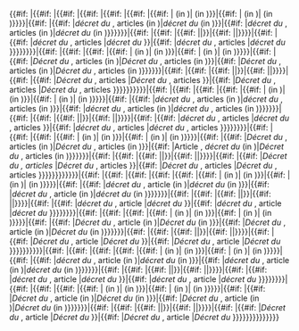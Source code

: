{{#if: {{{articles|}}}|{{#if: {{{number or usual name|}}}|{{#if: {{{lower case|}}}|{{#if: {{{language|}}}|{{#if: {{{URL|}}}|{{#if: {{{full name|}}}|{{#if: {{{article|}}}|{{URL|1={{{URL}}}|2=''décret {{{number or usual name}}} du {{{date in French}}} {{{full name}}}'', articles {{{articles}}}}} (in {{{language}}})|{{URL|1={{{URL}}}|2=''décret {{{number or usual name}}} du {{{date in French}}} {{{full name}}}''}} (in {{{language}}})}}|{{#if: {{{articles|}}}|{{URL|1={{{URL}}}|2=''décret {{{number or usual name}}} du {{{date in French}}}'', articles {{{articles}}}}} (in {{{language}}})|{{URL|1={{{URL}}}|2=''décret {{{number or usual name}}} du {{{date in French}}}''}} (in {{{language}}})}}}}|{{#if: {{{full name|}}}|{{#if: {{{article|}}}|''décret {{{number or usual name}}} du {{{date in French}}} {{{full name}}}'', articles {{{articles}}} (in {{{language}}})|''décret {{{number or usual name}}} du {{{date in French}}} {{{full name}}}'' (in {{{language}}})}}|{{#if: {{{article|}}}|''décret {{{number or usual name}}} du {{{date in French}}}'', articles {{{articles}}} (in {{{language}}})|''décret {{{number or usual name}}} du {{{date in French}}}'' (in {{{language}}})}}}}}}|{{#if: {{{URL|}}}|{{#if: {{{full name|}}}|{{#if: {{{article|}}}|{{URL|1={{{URL}}}|2=''Décret {{{number or usual name}}} du {{{date in French}}} {{{full name}}}'', articles {{{articles}}}}}|{{URL|1={{{URL}}}|2=''décret {{{number or usual name}}} du {{{date in French}}} {{{full name}}}''}}}}|{{#if: {{{article|}}}|{{URL|1={{{URL}}}|2=''décret {{{number or usual name}}} du {{{date in French}}}'', articles {{{articles}}}}}|{{URL|1={{{URL}}}|2=articles {{{articles}}}, ''décret {{{number or usual name}}} du {{{date in French}}}''}}}}}}|{{#if: {{{full name|}}}|{{#if: {{{article|}}}|''décret {{{number or usual name}}} du {{{date in French}}} {{{full name}}}'', articles {{{articles}}}|''décret {{{number or usual name}}} du {{{date in French}}} {{{full name}}}''}}|{{#if: {{{article|}}}|''décret {{{number or usual name}}} du {{{date in French}}}'', articles {{{articles}}}|''décret {{{number or usual name}}} du {{{date in French}}}''}}}}}}}}|{{#if: {{{language|}}}|{{#if: {{{URL|}}}|{{#if: {{{full name|}}}|{{#if: {{{article|}}}|{{URL|1={{{URL}}}|2=''Décret {{{number or usual name}}} du {{{date in French}}} {{{full name}}}'', articles {{{articles}}}}} (in {{{language}}})|{{URL|1={{{URL}}}|2=''Décret {{{number or usual name}}} du {{{date in French}}} {{{full name}}}'', articles {{{articles}}}}} (in {{{language}}})}}|{{#if: {{{article|}}}|{{URL|1={{{URL}}}|2=''Décret {{{number or usual name}}} du {{{date in French}}}'', articles {{{articles}}}}} (in {{{language}}})|{{URL|1={{{URL}}}|2=''Décret {{{number or usual name}}} du {{{date in French}}}'', articles {{{articles}}}}} (in {{{language}}})}}}}|{{#if: {{{full name|}}}|{{#if: {{{article|}}}|''Décret {{{number or usual name}}} du {{{date in French}}} {{{full name}}}'', articles {{{articles}}} (in {{{language}}})|''Décret {{{number or usual name}}} du {{{date in French}}} {{{full name}}}'', articles {{{articles}}} (in {{{language}}})}}|{{#if: {{{article|}}}|''Décret {{{number or usual name}}} du {{{date in French}}}'', articles {{{articles}}} (in {{{language}}})|''Décret {{{number or usual name}}} du {{{date in French}}}'', articles {{{articles}}} (in {{{language}}})}}}}}}|{{#if: {{{URL|}}}|{{#if: {{{full name|}}}|{{#if: {{{article|}}}|{{URL|1={{{URL}}}|2=''Décret {{{number or usual name}}} du {{{date in French}}} {{{full name}}}'', articles {{{articles}}}}}|{{URL|1={{{URL}}}|2=''Décret {{{number or usual name}}} du {{{date in French}}} {{{full name}}}'', articles {{{articles}}}}}}}|{{#if: {{{article|}}}|{{URL|1={{{URL}}}|2=''Décret {{{number or usual name}}} du {{{date in French}}}'', articles {{{articles}}}}}|{{URL|1={{{URL}}}|2=''Décret {{{number or usual name}}} du {{{date in French}}}'', articles {{{articles}}}}}}}}}|{{#if: {{{full name|}}}|{{#if: {{{article|}}}|''Décret {{{number or usual name}}} du {{{date in French}}} {{{full name}}}'', articles {{{articles}}}|''Décret {{{number or usual name}}} du {{{date in French}}} {{{full name}}}'', articles {{{articles}}}}}|{{#if: {{{article|}}}|''Décret {{{number or usual name}}} du {{{date in French}}}'', articles {{{articles}}}|''Décret {{{number or usual name}}} du {{{date in French}}}'', articles {{{articles}}}}}}}}}}}}}|{{#if: {{{lower case|}}}|{{#if: {{{language|}}}|{{#if: {{{URL|}}}|{{#if: {{{full name|}}}|{{#if: {{{article|}}}|{{URL|1={{{URL}}}|2=''décret du {{{date in French}}} {{{full name}}}'', articles {{{articles}}}}} (in {{{language}}})|{{URL|1={{{URL}}}|2=''décret du {{{date in French}}} {{{full name}}}'', articles {{{articles}}}}} (in {{{language}}})}}|{{#if: {{{article|}}}|{{URL|1={{{URL}}}|2=''décret du {{{date in French}}}'', articles {{{articles}}}}} (in {{{language}}})|{{URL|1={{{URL}}}|2=''décret du {{{date in French}}}'', articles {{{articles}}}}} (in {{{language}}})}}}}|{{#if: {{{full name|}}}|{{#if: {{{article|}}}|''décret du {{{date in French}}} {{{full name}}}'', articles {{{articles}}} (in {{{language}}})|''décret du {{{date in French}}} {{{full name}}}'', articles {{{articles}}} (in {{{language}}})}}|{{#if: {{{article|}}}|''décret du {{{date in French}}}'', articles {{{articles}}} (in {{{language}}})|''décret du {{{date in French}}}'', articles {{{articles}}} (in {{{language}}})}}}}}}|{{#if: {{{URL|}}}|{{#if: {{{full name|}}}|{{#if: {{{article|}}}|{{URL|1={{{URL}}}|2=''décret du {{{date in French}}} {{{full name}}}'', articles {{{articles}}}}}|{{URL|1={{{URL}}}|2=''décret du {{{date in French}}} {{{full name}}}'', articles {{{articles}}}}}}}|{{#if: {{{article|}}}|{{URL|1={{{URL}}}|2=''décret du {{{date in French}}}'', articles {{{articles}}}}}|{{URL|1={{{URL}}}|2=''Décret du {{{date in French}}}''}}}}}}|{{#if: {{{full name|}}}|{{#if: {{{article|}}}|''décret du {{{date in French}}} {{{full name}}}'', articles {{{articles}}}|''décret du {{{date in French}}} {{{full name}}}'', articles {{{articles}}}}}|{{#if: {{{article|}}}|''décret du {{{date in French}}}'', articles {{{articles}}}|''décret du {{{date in French}}}'', articles {{{articles}}}}}}}}}}}|{{#if: {{{language|}}}|{{#if: {{{URL|}}}|{{#if: {{{full name|}}}|{{#if: {{{article|}}}|{{URL|1={{{URL}}}|2=''Décret du {{{date in French}}} {{{full name}}}'', articles {{{articles}}}}} (in {{{language}}})|{{URL|1={{{URL}}}|2=''Décret du {{{date in French}}} {{{full name}}}'', articles {{{articles}}}}} (in {{{language}}})}}|{{#if: {{{article|}}}|{{URL|1={{{URL}}}|2=''Décret du {{{date in French}}}'', articles {{{articles}}}}} (in {{{language}}})|{{URL|1={{{URL}}}|2=''Décret du {{{date in French}}}'', articles {{{articles}}}}} (in {{{language}}})}}}}|{{#if: {{{full name|}}}|{{#if: {{{article|}}}|''Décret du {{{date in French}}} {{{full name}}}'', articles {{{articles}}} (in {{{language}}})|''Décret du {{{date in French}}} {{{full name}}}'', articles {{{articles}}} (in {{{language}}})}}|{{#if: {{{article|}}}|Article {{{article}}}, ''décret du {{{date in French}}}'' (in {{{language}}})|''Décret du {{{date in French}}}'', articles {{{articles}}} (in {{{language}}})}}}}}}|{{#if: {{{URL|}}}|{{#if: {{{full name|}}}|{{#if: {{{article|}}}|{{URL|1={{{URL}}}|2=''Décret du {{{date in French}}} {{{full name}}}'', articles {{{articles}}}}}|{{URL|1={{{URL}}}|2=''Décret du {{{date in French}}} {{{full name}}}'', articles {{{articles}}}}}}}|{{#if: {{{article|}}}|{{URL|1={{{URL}}}|2=''Décret du {{{date in French}}}'', articles {{{articles}}}}}|{{URL|1={{{URL}}}|2=''Décret du {{{date in French}}}'', articles {{{articles}}}}}}}}}|{{#if: {{{full name|}}}|{{#if: {{{article|}}}|''Décret du {{{date in French}}} {{{full name}}}, articles {{{articles}}}''|''Décret du {{{date in French}}} {{{full name}}}'', articles {{{articles}}}}}|{{#if: {{{article|}}}|''Décret du {{{date in French}}}'', articles {{{articles}}}|''Décret du {{{date in French}}}'', articles {{{articles}}}}}}}}}}}}}}}|{{#if: {{{number or usual name|}}}|{{#if: {{{lower case|}}}|{{#if: {{{language|}}}|{{#if: {{{URL|}}}|{{#if: {{{full name|}}}|{{#if: {{{article|}}}|{{URL|1={{{URL}}}|2=''décret {{{number or usual name}}} du {{{date in French}}} {{{full name}}}'', article {{{article}}}}} (in {{{language}}})|{{URL|1={{{URL}}}|2=''décret {{{number or usual name}}} du {{{date in French}}} {{{full name}}}''}} (in {{{language}}})}}|{{#if: {{{article|}}}|{{URL|1={{{URL}}}|2=''décret {{{number or usual name}}} du {{{date in French}}}'', article {{{article}}}}} (in {{{language}}})|{{URL|1={{{URL}}}|2=''décret {{{number or usual name}}} du {{{date in French}}}''}} (in {{{language}}})}}}}|{{#if: {{{full name|}}}|{{#if: {{{article|}}}|''décret {{{number or usual name}}} du {{{date in French}}} {{{full name}}}'', article {{{article}}} (in {{{language}}})|''décret {{{number or usual name}}} du {{{date in French}}} {{{full name}}}'' (in {{{language}}})}}|{{#if: {{{article|}}}|''décret {{{number or usual name}}} du {{{date in French}}}'', article {{{article}}} (in {{{language}}})|''décret {{{number or usual name}}} du {{{date in French}}}'' (in {{{language}}})}}}}}}|{{#if: {{{URL|}}}|{{#if: {{{full name|}}}|{{#if: {{{article|}}}|{{URL|1={{{URL}}}|2=''Décret {{{number or usual name}}} du {{{date in French}}}, article {{{article}}} {{{full name}}}''}}|{{URL|1={{{URL}}}|2=''décret {{{number or usual name}}} du {{{date in French}}} {{{full name}}}''}}}}|{{#if: {{{article|}}}|{{URL|1={{{URL}}}|2=''décret {{{number or usual name}}} du {{{date in French}}}'', article {{{article}}}}}|{{URL|1={{{URL}}}|2=''Décret {{{number or usual name}}} du {{{date in French}}}''}}}}}}|{{#if: {{{full name|}}}|{{#if: {{{article|}}}|''décret {{{number or usual name}}} du {{{date in French}}} {{{full name}}}'', article {{{article}}}|''décret {{{number or usual name}}} du {{{date in French}}} {{{full name}}}''}}|{{#if: {{{article|}}}|''décret {{{number or usual name}}} du {{{date in French}}}'', article {{{article}}}|''décret {{{number or usual name}}} du {{{date in French}}}''}}}}}}}}|{{#if: {{{language|}}}|{{#if: {{{URL|}}}|{{#if: {{{full name|}}}|{{#if: {{{article|}}}|{{URL|1={{{URL}}}|2=''Décret {{{number or usual name}}} du {{{date in French}}} {{{full name}}}'', article {{{article}}}}} (in {{{language}}})|{{URL|1={{{URL}}}|2=''Décret {{{number or usual name}}} du {{{date in French}}} {{{full name}}}''}} (in {{{language}}})}}|{{#if: {{{article|}}}|{{URL|1={{{URL}}}|2=''Décret {{{number or usual name}}} du {{{date in French}}}'', article {{{article}}}}} (in {{{language}}})|{{URL|1={{{URL}}}|2=''Décret {{{number or usual name}}} du {{{date in French}}}''}} (in {{{language}}})}}}}|{{#if: {{{full name|}}}|{{#if: {{{article|}}}|''Décret {{{number or usual name}}} du {{{date in French}}} {{{full name}}}'', article {{{article}}} (in {{{language}}})|''Décret {{{number or usual name}}} du {{{date in French}}} {{{full name}}}'' (in {{{language}}})}}|{{#if: {{{article|}}}|''Décret {{{number or usual name}}} du {{{date in French}}}'', article {{{article}}} (in {{{language}}})|''Décret {{{number or usual name}}} du {{{date in French}}}'' (in {{{language}}})}}}}}}|{{#if: {{{URL|}}}|{{#if: {{{full name|}}}|{{#if: {{{article|}}}|{{URL|1={{{URL}}}|2=''Décret {{{number or usual name}}} du {{{date in French}}} {{{full name}}}'', article {{{article}}}}}|{{URL|1={{{URL}}}|2=''Décret {{{number or usual name}}} du {{{date in French}}} {{{full name}}}''}}}}|{{#if: {{{article|}}}|{{URL|1={{{URL}}}|2=''Décret {{{number or usual name}}} du {{{date in French}}}'', article {{{article}}}}}|{{URL|1={{{URL}}}|2=''Décret {{{number or usual name}}} du {{{date in French}}}''}}}}}}|{{#if: {{{full name|}}}|{{#if: {{{article|}}}|''Décret {{{number or usual name}}} du {{{date in French}}} {{{full name}}}'', article {{{article}}}|''Décret {{{number or usual name}}} du {{{date in French}}} {{{full name}}}''}}|{{#if: {{{article|}}}|''Décret {{{number or usual name}}} du {{{date in French}}}'', article {{{article}}}|''Décret {{{number or usual name}}} du {{{date in French}}}''}}}}}}}}}}|{{#if: {{{lower case|}}}|{{#if: {{{language|}}}|{{#if: {{{URL|}}}|{{#if: {{{full name|}}}|{{#if: {{{article|}}}|{{URL|1={{{URL}}}|2=''décret du {{{date in French}}} {{{full name}}}'', article {{{article}}}}} (in {{{language}}})|{{URL|1={{{URL}}}|2=''décret du {{{date in French}}} {{{full name}}}''}} (in {{{language}}})}}|{{#if: {{{article|}}}|{{URL|1={{{URL}}}|2=''décret du {{{date in French}}}'', article {{{article}}}}} (in {{{language}}})|{{URL|1={{{URL}}}|2=''décret du {{{date in French}}}''}} (in {{{language}}})}}}}|{{#if: {{{full name|}}}|{{#if: {{{article|}}}|''décret du {{{date in French}}} {{{full name}}}'', article {{{article}}} (in {{{language}}})|''décret du {{{date in French}}} {{{full name}}}'' (in {{{language}}})}}|{{#if: {{{article|}}}|''décret du {{{date in French}}}'', article {{{article}}} (in {{{language}}})|''décret du {{{date in French}}}'' (in {{{language}}})}}}}}}|{{#if: {{{URL|}}}|{{#if: {{{full name|}}}|{{#if: {{{article|}}}|{{URL|1={{{URL}}}|2=Article {{{article}}}, ''décret du {{{date in French}}} {{{full name}}}''}}|{{URL|1={{{URL}}}|2=''décret du {{{date in French}}} {{{full name}}}''}}}}|{{#if: {{{article|}}}|{{URL|1={{{URL}}}|2=''décret du {{{date in French}}}'', article {{{article}}}}}|{{URL|1={{{URL}}}|2=''Décret du {{{date in French}}}''}}}}}}|{{#if: {{{full name|}}}|{{#if: {{{article|}}}|''décret du {{{date in French}}} {{{full name}}}'', article {{{article}}}|''décret du {{{date in French}}} {{{full name}}}''}}|{{#if: {{{article|}}}|''décret du {{{date in French}}}'', article {{{article}}}|''décret du {{{date in French}}}''}}}}}}}}|{{#if: {{{language|}}}|{{#if: {{{URL|}}}|{{#if: {{{full name|}}}|{{#if: {{{article|}}}|{{URL|1={{{URL}}}|2=''Décret du {{{date in French}}} {{{full name}}}'', article {{{article}}}}} (in {{{language}}})|{{URL|1={{{URL}}}|2=''Décret du {{{date in French}}} {{{full name}}}''}} (in {{{language}}})}}|{{#if: {{{article|}}}|{{URL|1={{{URL}}}|2=''Décret du {{{date in French}}}'', article {{{article}}}}} (in {{{language}}})|{{URL|1={{{URL}}}|2=''Décret du {{{date in French}}}''}} (in {{{language}}})}}}}|{{#if: {{{full name|}}}|{{#if: {{{article|}}}|''Décret du {{{date in French}}} {{{full name}}}'', article {{{article}}} (in {{{language}}})|''Décret du {{{date in French}}} {{{full name}}}'' (in {{{language}}})}}|{{#if: {{{article|}}}|''Décret du {{{date in French}}}'', article {{{article}}} (in {{{language}}})|''Décret du {{{date in French}}}'' (in {{{language}}})}}}}}}|{{#if: {{{URL|}}}|{{#if: {{{full name|}}}|{{#if: {{{article|}}}|{{URL|1={{{URL}}}|2=''Décret du {{{date in French}}} {{{full name}}}'', article {{{article}}}}}|{{URL|1={{{URL}}}|2=''Décret du {{{date in French}}} {{{full name}}}''}}}}|{{#if: {{{article|}}}|{{URL|1={{{URL}}}|2=''Décret du {{{date in French}}}'', article {{{article}}}}}|{{URL|1={{{URL}}}|2=''Décret du {{{date in French}}}''}}}}}}|{{#if: {{{full name|}}}|{{#if: {{{article|}}}|''Décret du {{{date in French}}} {{{full name}}}'', article {{{article}}}|''Décret du {{{date in French}}} {{{full name}}}''}}|{{#if: {{{article|}}}|''Décret du {{{date in French}}}'', article {{{article}}}|''Décret du {{{date in French}}}''}}}}}}}}}}}}}}<noinclude>{{Documentation}}</noinclude>